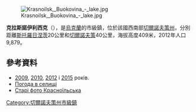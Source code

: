 {{no footnotes|time=2015-09-15T01:58:26+00:00}}
[[Image:Krasnoilsk,_Buokovina_-_lake.jpg|right]]

{{coord|48|0|53|N|25|35|14|E|scale:30000|display=title}}

'''克拉斯諾伊利西克'''（{{lang-uk|Красноїльськ}}），是[[烏克蘭|烏克蘭]]的市級鎮，位於該國西南部[[切爾諾夫策州|切爾諾夫策州]]，分別距離[[斯托羅日涅茨|斯托羅日涅茨]]20公里和[[切爾諾夫策|切爾諾夫策]]40公里，海拔高度409米，2012年人口9,879。

==參考資料==
*[https://web.archive.org/web/20090602033718/http://infoporn.org.ua/2009/01/16/malanka_z_chervonoyi_knygy 2009], [https://web.archive.org/web/20110722224954/http://kamienczanka.livejournal.com/175520.html 2010], [http://bukovynaonline.com/krasnoilska-malanka-2012 2012] {{Wayback|url=http://bukovynaonline.com/krasnoilska-malanka-2012 |date=20190224002010 }} і [http://kamienczanka.livejournal.com/251361.html 2015] {{Wayback|url=http://kamienczanka.livejournal.com/251361.html |date=20180302091957 }} років.
* [http://weather.in.ua/ua/chernovickaja/12108 Погода в селищі] {{Wayback|url=http://weather.in.ua/ua/chernovickaja/12108 |date=20160426213219 }}
* [http://picasaweb.google.com/EdwardTurJ/OldBukowinaPhotosKrasnailski Старі фото Красноїльська]{{dead link|date=2017年11月 |bot=InternetArchiveBot |fix-attempted=yes }}

{{DEFAULTSORT:Красноїльськ}}
[[Category:切爾諾夫策州市級鎮|Category:切爾諾夫策州市級鎮]]


{{Chernivtsi-geo-stub}}